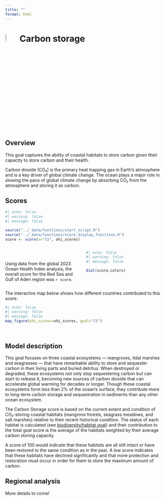 ```yaml
---
title: ""
format: html
---
```


# ![](figs/carbon-storage.svg){width="8%" height="8%" color="red"} Carbon storage

## Overview

This goal captures the ability of coastal habitats to store carbon given their capacity to store carbon and their health.

Carbon dioxide (CO₂) is the primary heat trapping gas in Earth’s atmosphere and is a key driver of global climate change. The ocean plays a major role in slowing the pace of global climate change by absorbing CO₂ from the atmosphere and storing it as carbon.


## Scores

```r
#| echo: false
#| warning: false
#| message: false

source("../_data/functions/start_script.R")
source("../_data/functions/score_display_functions.R")
score <- score(x="CS", ohi_scores)

```

::: columns
::: {.column width="50%"}
<br> <br> Using data from the global 2023 Ocean Health Index analysis, the overall score for the Red Sea and Gulf of Aden region was `r score`.
:::

::: {.column width="50%"}
```r
#| echo: false
#| warning: false
#| message: false

dial(score,colors)

```
:::
:::

The interactive map below shows how different countries contributed to this score.

```r
#| echo: false
#| warning: false
#| message: false
map_figure(ohi_scores=ohi_scores, goal="CS")

```

<br>

## Model description

This goal focuses on three coastal ecosystems — mangroves, tidal marshes and seagrasses — that have remarkable ability to store and sequester carbon in their living parts and buried detritus. When destroyed or degraded, these ecosystems not only stop sequestering carbon but can start to release it, becoming new sources of carbon dioxide that can accelerate global warming for decades or longer. Though these coastal ecosystems form less than 2% of the ocean’s surface, they contribute more to long-term carbon storage and sequestration in sediments than any other ocean ecosystem.

The Carbon Storage score is based on the current extent and condition of CO₂-storing coastal habitats (mangrove forests, seagrass meadows, and salt marshes) relative to their recent historical condition. The status of each habitat is calculated (see [biodiversity/habitat goal](https://mazu.nceas.ucsb.edu/rstudio/p/7dda0cdc/chapters/bd.html#habitat)) and their contribution to the total goal score is the average of the habitats weighted by their average carbon storing capacity.

A score of 100 would indicate that these habitats are all still intact or have been restored to the same condition as in the past. A low score indicates that these habitats have declined significantly and that more protection and restoration must occur in order for them to store the maximum amount of carbon.

## Regional analysis

More details to come!

```r

```
